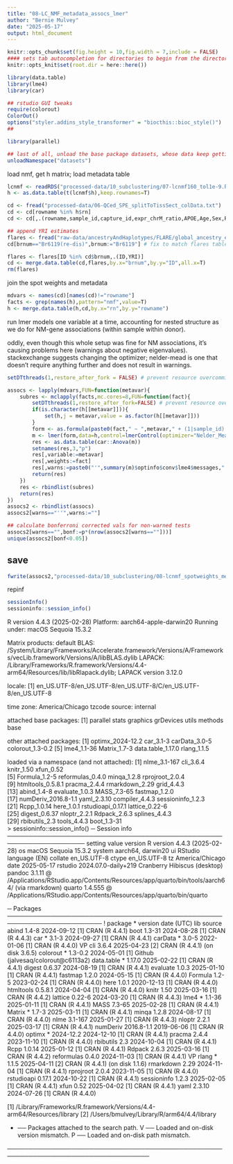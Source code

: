 ```yaml
---
title: "08-LC_NMF_metadata_assocs_lmer"
author: "Bernie Mulvey"
date: "2025-05-17"
output: html_document
---
```


```r
knitr::opts_chunk$set(fig.height = 10,fig.width = 7,include = FALSE)
#### sets tab autocompletion for directories to begin from the directory containing the .Rproj session, instead of the script's directory if different
knitr::opts_knit$set(root.dir = here::here())

library(data.table)
library(lme4)
library(car)

## rstudio GUI tweaks
require(colorout)
ColorOut()
options("styler.addins_style_transformer" = "biocthis::bioc_style()")
##

library(parallel)

## last of all, unload the base package datasets, whose data keep getting in the way of autocompletions (e.g., Theoph is priortized over TRUE)
unloadNamespace("datasets")
```

load nmf, get h matrix; load metadata table
```r
lcnmf <- readRDS("processed-data/10_subclustering/07-lcnmf160_tol1e-9.RDS")
h <- as.data.table(t(lcnmf$h),keep.rownames=T)

cd <- fread("processed-data/06-QCed_SPE_splitToTissSect_colData.txt")
cd <- cd[rowname %in% h$rn]
cd <- cd[,.(rowname,sample_id,capture_id,expr_chrM_ratio,APOE,Age,Sex,Rin,Visium_slide,N_NMbodies,Prop_NM,Intensity_NM,brnum,CentroidSignalCount_NM,hemisphere)]

## append YRI estimates
flares <- fread("raw-data/ancestryAndHaplotypes/FLARE/global_ancestry_estimates.txt")
cd[brnum=="Br6119(re-dis)",brnum:="Br6119"] # fix to match flares table

flares <- flares[ID %in% cd$brnum,.(ID,YRI)]
cd <- merge.data.table(cd,flares,by.x="brnum",by.y="ID",all.x=T)
rm(flares)
```

join the spot weights and metadata 
```r
mdvars <- names(cd)[names(cd)!="rowname"]
facts <- grep(names(h),pattern="nmf",value=T)
h <- merge.data.table(h,cd,by.x="rn",by.y="rowname")
```

run lmer models one variable at a time, accounting for nested structure as we do for NM-gene associations (within sample within donor).

oddly, even though this whole setup was fine for NM associations, it's causing problems here (warnings about negative eigenvalues). stackexchange suggests changing the optimizer; nelder-mead is one that doesn't require anything further and does not result in warnings.
```r
setDTthreads(1,restore_after_fork = FALSE) # prevent resource overcommitment

assocs <- lapply(mdvars,FUN=function(metavar){
    subres <- mclapply(facts,mc.cores=8,FUN=function(fact){
        setDTthreads(1,restore_after_fork=FALSE) # prevent resource overcommitment
        if(is.character(h[[metavar]])){
            set(h,j = metavar,value = as.factor(h[[metavar]]))
        }
        form <- as.formula(paste0(fact," ~ ",metavar," + (1|sample_id) + (1|brnum:sample_id)"))
        m <- lmer(form,data=h,control=lmerControl(optimizer="Nelder_Mead"),REML = T)
        res <- as.data.table(car::Anova(m))
        setnames(res,3,"p")
        res[,variable:=metavar]
        res[,weights:=fact]
        res[,warns:=paste0("'",summary(m)$optinfo$conv$lme4$messages,"'",collapse=" ; ")]
        return(res)
    })
    res <- rbindlist(subres)
    return(res)
})
assocs2 <- rbindlist(assocs)
assocs2[warns=="''",warns:=""]

## calculate bonferroni corrected vals for non-warned tests
assocs2[warns=="",bonf:=p*(nrow(assocs2[warns==""]))]
unique(assocs2[bonf<0.05])
```

## save
```r
fwrite(assocs2,"processed-data/10_subclustering/08-lcnmf_spotweights_metadata_assocs_singleVar_lmer_tests.txt",sep="\t",quote=F,row.names=F)
```

repinf
```r
sessionInfo()
sessioninfo::session_info()
```
R version 4.4.3 (2025-02-28)
Platform: aarch64-apple-darwin20
Running under: macOS Sequoia 15.3.2

Matrix products: default
BLAS:   /System/Library/Frameworks/Accelerate.framework/Versions/A/Frameworks/vecLib.framework/Versions/A/libBLAS.dylib 
LAPACK: /Library/Frameworks/R.framework/Versions/4.4-arm64/Resources/lib/libRlapack.dylib;  LAPACK version 3.12.0

locale:
[1] en_US.UTF-8/en_US.UTF-8/en_US.UTF-8/C/en_US.UTF-8/en_US.UTF-8

time zone: America/Chicago
tzcode source: internal

attached base packages:
[1] parallel  stats     graphics  grDevices utils     methods   base     

other attached packages:
[1] optimx_2024-12.2  car_3.1-3         carData_3.0-5     colorout_1.3-0.2 
[5] lme4_1.1-36       Matrix_1.7-3      data.table_1.17.0 rlang_1.1.5      

loaded via a namespace (and not attached):
 [1] nlme_3.1-167        cli_3.6.4           knitr_1.50          xfun_0.52          
 [5] Formula_1.2-5       reformulas_0.4.0    minqa_1.2.8         rprojroot_2.0.4    
 [9] htmltools_0.5.8.1   pracma_2.4.4        rmarkdown_2.29      grid_4.4.3         
[13] abind_1.4-8         evaluate_1.0.3      MASS_7.3-65         fastmap_1.2.0      
[17] numDeriv_2016.8-1.1 yaml_2.3.10         compiler_4.4.3      sessioninfo_1.2.3  
[21] Rcpp_1.0.14         here_1.0.1          rstudioapi_0.17.1   lattice_0.22-6     
[25] digest_0.6.37       nloptr_2.2.1        Rdpack_2.6.3        splines_4.4.3      
[29] rbibutils_2.3       tools_4.4.3         boot_1.3-31        
> sessioninfo::session_info()
─ Session info ────────────────────────────────────────────────────────────────────
 setting  value
 version  R version 4.4.3 (2025-02-28)
 os       macOS Sequoia 15.3.2
 system   aarch64, darwin20
 ui       RStudio
 language (EN)
 collate  en_US.UTF-8
 ctype    en_US.UTF-8
 tz       America/Chicago
 date     2025-05-17
 rstudio  2024.07.0-daily+219 Cranberry Hibiscus (desktop)
 pandoc   3.1.11 @ /Applications/RStudio.app/Contents/Resources/app/quarto/bin/tools/aarch64/ (via rmarkdown)
 quarto   1.4.555 @ /Applications/RStudio.app/Contents/Resources/app/quarto/bin/quarto

─ Packages ────────────────────────────────────────────────────────────────────────
 !  package     * version    date (UTC) lib source
    abind         1.4-8      2024-09-12 [1] CRAN (R 4.4.1)
    boot          1.3-31     2024-08-28 [1] CRAN (R 4.4.3)
    car         * 3.1-3      2024-09-27 [1] CRAN (R 4.4.1)
    carData     * 3.0-5      2022-01-06 [1] CRAN (R 4.4.0)
 VP cli           3.6.4      2025-04-23 [2] CRAN (R 4.4.1) (on disk 3.6.5)
    colorout    * 1.3-0.2    2024-05-01 [1] Github (jalvesaq/colorout@c6113a2)
    data.table  * 1.17.0     2025-02-22 [1] CRAN (R 4.4.1)
    digest        0.6.37     2024-08-19 [1] CRAN (R 4.4.1)
    evaluate      1.0.3      2025-01-10 [1] CRAN (R 4.4.1)
    fastmap       1.2.0      2024-05-15 [1] CRAN (R 4.4.0)
    Formula       1.2-5      2023-02-24 [1] CRAN (R 4.4.0)
    here          1.0.1      2020-12-13 [1] CRAN (R 4.4.0)
    htmltools     0.5.8.1    2024-04-04 [1] CRAN (R 4.4.0)
    knitr         1.50       2025-03-16 [1] CRAN (R 4.4.2)
    lattice       0.22-6     2024-03-20 [1] CRAN (R 4.4.3)
    lme4        * 1.1-36     2025-01-11 [1] CRAN (R 4.4.1)
    MASS          7.3-65     2025-02-28 [1] CRAN (R 4.4.1)
    Matrix      * 1.7-3      2025-03-11 [1] CRAN (R 4.4.1)
    minqa         1.2.8      2024-08-17 [1] CRAN (R 4.4.0)
    nlme          3.1-167    2025-01-27 [1] CRAN (R 4.4.3)
    nloptr        2.2.1      2025-03-17 [1] CRAN (R 4.4.1)
    numDeriv      2016.8-1.1 2019-06-06 [1] CRAN (R 4.4.0)
    optimx      * 2024-12.2  2024-12-10 [1] CRAN (R 4.4.1)
    pracma        2.4.4      2023-11-10 [1] CRAN (R 4.4.0)
    rbibutils     2.3        2024-10-04 [1] CRAN (R 4.4.1)
    Rcpp          1.0.14     2025-01-12 [1] CRAN (R 4.4.1)
    Rdpack        2.6.3      2025-03-16 [1] CRAN (R 4.4.2)
    reformulas    0.4.0      2024-11-03 [1] CRAN (R 4.4.1)
 VP rlang       * 1.1.5      2025-04-11 [2] CRAN (R 4.4.1) (on disk 1.1.6)
    rmarkdown     2.29       2024-11-04 [1] CRAN (R 4.4.1)
    rprojroot     2.0.4      2023-11-05 [1] CRAN (R 4.4.0)
    rstudioapi    0.17.1     2024-10-22 [1] CRAN (R 4.4.1)
    sessioninfo   1.2.3      2025-02-05 [1] CRAN (R 4.4.1)
    xfun          0.52       2025-04-02 [1] CRAN (R 4.4.1)
    yaml          2.3.10     2024-07-26 [1] CRAN (R 4.4.0)

 [1] /Library/Frameworks/R.framework/Versions/4.4-arm64/Resources/library
 [2] /Users/bmulvey/Library/R/arm64/4.4/library

 * ── Packages attached to the search path.
 V ── Loaded and on-disk version mismatch.
 P ── Loaded and on-disk path mismatch.

───────────────────────────────────────────────────────────────────────────────────
